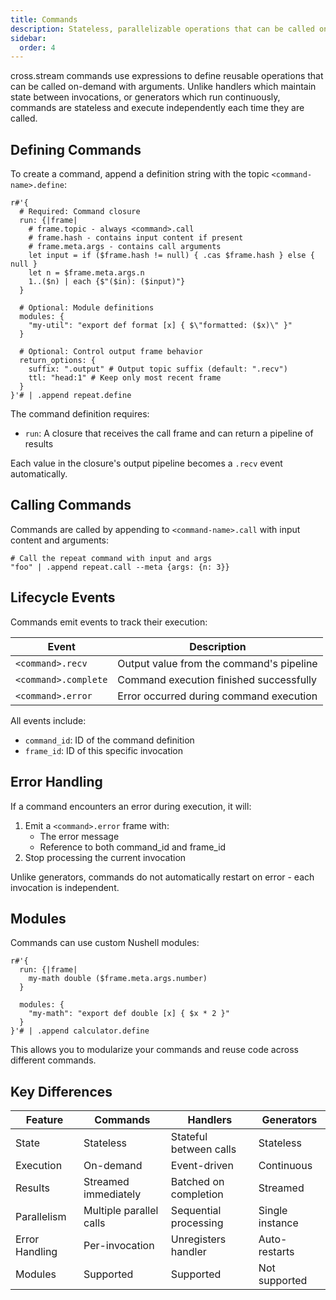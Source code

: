```yaml
---
title: Commands
description: Stateless, parallelizable operations that can be called on-demand with streaming results
sidebar:
  order: 4
---
```



cross.stream commands use <Link to="nu" /> expressions to define reusable
operations that can be called on-demand with arguments. Unlike handlers which
maintain state between invocations, or generators which run continuously,
commands are stateless and execute independently each time they are called.

## Defining Commands

To create a command, append a definition string with the topic
`<command-name>.define`:

```nushell
r#'{
  # Required: Command closure
  run: {|frame|
    # frame.topic - always <command>.call
    # frame.hash - contains input content if present
    # frame.meta.args - contains call arguments
    let input = if ($frame.hash != null) { .cas $frame.hash } else { null }
    let n = $frame.meta.args.n
    1..($n) | each {$"($in): ($input)"}
  }

  # Optional: Module definitions
  modules: {
    "my-util": "export def format [x] { $\"formatted: ($x)\" }"
  }

  # Optional: Control output frame behavior
  return_options: {
    suffix: ".output" # Output topic suffix (default: ".recv")
    ttl: "head:1" # Keep only most recent frame
  }
}'# | .append repeat.define
```

The command definition requires:

- `run`: A closure that receives the call frame and can return a pipeline of
  results

Each value in the closure's output pipeline becomes a `.recv` event
automatically.

## Calling Commands

Commands are called by appending to `<command-name>.call` with input content and
arguments:

```nushell
# Call the repeat command with input and args
"foo" | .append repeat.call --meta {args: {n: 3}}
```

## Lifecycle Events

Commands emit events to track their execution:

| Event                | Description                              |
| -------------------- | ---------------------------------------- |
| `<command>.recv`     | Output value from the command's pipeline |
| `<command>.complete` | Command execution finished successfully  |
| `<command>.error`    | Error occurred during command execution  |

All events include:

- `command_id`: ID of the command definition
- `frame_id`: ID of this specific invocation

## Error Handling

If a command encounters an error during execution, it will:

1. Emit a `<command>.error` frame with:
   - The error message
   - Reference to both command_id and frame_id
2. Stop processing the current invocation

Unlike generators, commands do not automatically restart on error - each
invocation is independent.

## Modules

Commands can use custom Nushell modules:

```nushell
r#'{
  run: {|frame|
    my-math double ($frame.meta.args.number)
  }

  modules: {
    "my-math": "export def double [x] { $x * 2 }"
  }
}'# | .append calculator.define
```

This allows you to modularize your commands and reuse code across different commands.

## Key Differences

| Feature        | Commands                | Handlers               | Generators      |
| -------------- | ----------------------- | ---------------------- | --------------- |
| State          | Stateless               | Stateful between calls | Stateless       |
| Execution      | On-demand               | Event-driven           | Continuous      |
| Results        | Streamed immediately    | Batched on completion  | Streamed        |
| Parallelism    | Multiple parallel calls | Sequential processing  | Single instance |
| Error Handling | Per-invocation          | Unregisters handler    | Auto-restarts   |
| Modules        | Supported               | Supported              | Not supported   |
